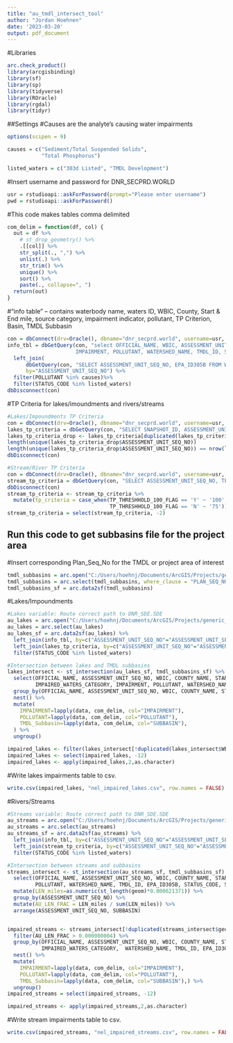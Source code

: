 ```yaml
---
title: "au_tmdl_intersect_tool"
author: "Jordan Hoehnen"
date: '2023-03-20'
output: pdf_document
---
```


#Libraries
```r
arc.check_product()
library(arcgisbinding)
library(sf)
library(sp)
library(tidyverse)
library(ROracle)
library(rgdal)
library(tidyr)
```

##Settings 
#Causes are the analyte's causing water impairments 
```r
options(scipen = 9)

causes = c("Sediment/Total Suspended Solids",
           "Total Phosphorus")

listed_waters = c("303d Listed", "TMDL Development")
```

#Insert username and password for DNR_SECPRD.WORLD
```r
usr = rstudioapi::askForPassword(prompt="Please enter username")
pwd = rstudioapi::askForPassword()
```

#This code makes  tables comma delimited
```r
com_delim = function(df, col) {
  out = df %>%
    # st_drop_geometry() %>%
    .[[col]] %>%
    str_split(., ",") %>%
    unlist(.) %>%
    str_trim() %>%
    unique() %>%
    sort() %>%
    paste(., collapse=", ")
  return(out)
}
```

#"info table" -- contains waterbody name, waters ID, WBIC, County, Start & End mile, source category, impairment indicator, pollutant, TP Criterion, Basin, TMDL Subbasin
```r
con = dbConnect(drv=Oracle(), dbname="dnr_secprd.world", username=usr, password=pwd)
info_tbl = dbGetQuery(con, "select OFFICIAL_NAME, WBIC, ASSESSMENT_UNIT_SEQ_NO, COUNTY_NAME, START_MILE_NO, END_MILE_NO, IMPAIRED_WATERS_CATEGORY,
                      IMPAIRMENT, POLLUTANT, WATERSHED_NAME, TMDL_ID, STATUS_CODE from W23321.WT_IMPAIREDWATERS_CNTY_LIST_MV") %>%
  left_join(
      dbGetQuery(con, "SELECT ASSESSMENT_UNIT_SEQ_NO, EPA_ID305B FROM W23321.WT_ASSESSMENT_UNIT"),
      by="ASSESSMENT_UNIT_SEQ_NO") %>%
  filter(POLLUTANT %in% causes)%>%
  filter(STATUS_CODE %in% listed_waters)
dbDisconnect(con)
```

#TP Criteria for lakes/imoundments and rivers/streams
```r
#Lakes/Impoundments TP Criteria
con = dbConnect(drv=Oracle(), dbname="dnr_secprd.world", username=usr, password=pwd)
lakes_tp_criteria = dbGetQuery(con, "SELECT SNAPSHOT_ID, ASSESSMENT_UNIT_SEQ_NO, TP_THRESHHOLD FROM W23321.WT_LAKE_TP_STATION_SUMMARY_VX")
lakes_tp_criteria_drop <- lakes_tp_criteria[duplicated(lakes_tp_criteria$ASSESSMENT_UNIT_SEQ_NO), ]
length(unique(lakes_tp_criteria_drop$ASSESSMENT_UNIT_SEQ_NO))
length(unique(lakes_tp_criteria_drop$ASSESSMENT_UNIT_SEQ_NO)) == nrow(lakes_tp_criteria_drop)
dbDisconnect(con)

#Stream/River TP Criteria
con = dbConnect(drv=Oracle(), dbname="dnr_secprd.world", username=usr, password=pwd)
stream_tp_criteria = dbGetQuery(con, "SELECT ASSESSMENT_UNIT_SEQ_NO, TP_THRESHHOLD_100_FLAG FROM W23321.WT_ASSESSMENT_UNIT")
dbDisconnect(con)
stream_tp_criteria <- stream_tp_criteria %>%
  mutate(tp_criteria = case_when(TP_THRESHHOLD_100_FLAG == 'Y' ~ '100',
                                 TP_THRESHHOLD_100_FLAG == 'N' ~ '75'))
stream_tp_criteria = select(stream_tp_criteria, -2)
```

## Run this code to get subbasins file for the project area
#Insert corresponding Plan_Seq_No for the TMDL or project area of interest 
```r
tmdl_subbasins = arc.open("C:/Users/hoehnj/Documents/ArcGIS/Projects/generic_work/HOEHNJ[DNRWQRP].sde/DNRWQRP.WT_PLAN_TMDL_SUBBASINS_AR")
tmdl_subbasins = arc.select(tmdl_subbasins, where_clause = "PLAN_SEQ_NO = 153881362")
tmdl_subbasins_sf = arc.data2sf(tmdl_subbasins)
```

#Lakes/Impoundments
```r
#Lakes variable: Route correct path to DNR_SDE.SDE 
au_lakes = arc.open("C:/Users/hoehnj/Documents/ArcGIS/Projects/generic_work/dnr_sde.world.sde/W23321.WT_ASSESSMENT_UNIT_DATA_24K/W23321.WT_ASSESSMENT_UNIT_AR_24K")
au_lakes = arc.select(au_lakes)
au_lakes_sf = arc.data2sf(au_lakes) %>%
  left_join(info_tbl, by=c("ASSESSMENT_UNIT_SEQ_NO"="ASSESSMENT_UNIT_SEQ_NO")) %>%
  left_join(lakes_tp_criteria, by=c("ASSESSMENT_UNIT_SEQ_NO"="ASSESSMENT_UNIT_SEQ_NO")) %>%
  filter(STATUS_CODE %in% listed_waters)

#Intersection between lakes and TMDL subbasins
lakes_intersect <- st_intersection(au_lakes_sf, tmdl_subbasins_sf) %>% 
  select(OFFICIAL_NAME, ASSESSMENT_UNIT_SEQ_NO, WBIC, COUNTY_NAME, START_MILE_NO, END_MILE_NO,
         IMPAIRED_WATERS_CATEGORY, IMPAIRMENT, POLLUTANT, WATERSHED_NAME, TMDL_ID, EPA_ID305B, TP_THRESHHOLD, SUBBASIN) %>%
  group_by(OFFICIAL_NAME, ASSESSMENT_UNIT_SEQ_NO, WBIC, COUNTY_NAME, START_MILE_NO, END_MILE_NO, WATERSHED_NAME, TP_THRESHHOLD, TMDL_ID, EPA_ID305B, IMPAIRED_WATERS_CATEGORY) %>%
  nest() %>%
  mutate(
    IMPAIRMENT=lapply(data, com_delim, col="IMPAIRMENT"),
    POLLUTANT=lapply(data, com_delim, col="POLLUTANT"),
    TMDL_Subbasin=lapply(data, com_delim, col="SUBBASIN"),
  ) %>%
  ungroup()

impaired_lakes <- filter(lakes_intersect[!duplicated(lakes_intersect$WBIC),])
impaired_lakes <- select(impaired_lakes, -12)
impaired_lakes <- apply(impaired_lakes,2,as.character)
```

#Write lakes impairments table to csv. 
```r
write.csv(impaired_lakes, "nel_impaired_lakes.csv", row.names = FALSE)
```


#Rivers/Streams
```r
#Streams variable: Route correct path to DNR_SDE.SDE  
au_streams = arc.open("C:/Users/hoehnj/Documents/ArcGIS/Projects/generic_work/dnr_sde.world.sde/W23321.WT_ASSESSMENT_UNIT_DATA_24K/W23321.WT_ASSESSMENT_UNIT_LN_24K")
au_streams = arc.select(au_streams)
au_streams_sf = arc.data2sf(au_streams) %>%
  left_join(info_tbl, by=c("ASSESSMENT_UNIT_SEQ_NO"="ASSESSMENT_UNIT_SEQ_NO")) %>%
  left_join(stream_tp_criteria, by=c("ASSESSMENT_UNIT_SEQ_NO"="ASSESSMENT_UNIT_SEQ_NO")) %>%
  filter(STATUS_CODE %in% listed_waters)

#Intersection between streams and subbasins
streams_intersect <- st_intersection(au_streams_sf, tmdl_subbasins_sf) %>% 
  select(OFFICIAL_NAME, ASSESSMENT_UNIT_SEQ_NO, WBIC, COUNTY_NAME, START_MILE_NO, END_MILE_NO, IMPAIRED_WATERS_CATEGORY, IMPAIRMENT,
         POLLUTANT, WATERSHED_NAME, TMDL_ID, EPA_ID305B, STATUS_CODE, SUBBASIN, tp_criteria) %>%
  mutate(LEN_miles=as.numeric(st_length(geom)*0.000621371)) %>%
  group_by(ASSESSMENT_UNIT_SEQ_NO) %>%
  mutate(AU_LEN_FRAC = LEN_miles / sum(LEN_miles)) %>%
  arrange(ASSESSMENT_UNIT_SEQ_NO, SUBBASIN)


impaired_streams <- streams_intersect[!duplicated(streams_intersect$geom),] %>%
  filter(AU_LEN_FRAC > 0.000000004) %>%
  group_by(OFFICIAL_NAME, ASSESSMENT_UNIT_SEQ_NO, WBIC, COUNTY_NAME, START_MILE_NO, END_MILE_NO,
           IMPAIRED_WATERS_CATEGORY,  WATERSHED_NAME, TMDL_ID, EPA_ID305B, tp_criteria) %>%
  nest() %>%
  mutate(
    IMPAIRMENT=lapply(data, com_delim, col="IMPAIRMENT"),
    POLLUTANT=lapply(data, com_delim, col="POLLUTANT"),
    TMDL_Subbasin=lapply(data, com_delim, col="SUBBASIN"),) %>%
  ungroup() 
impaired_streams = select(impaired_streams, -12)

impaired_streams <- apply(impaired_streams,2,as.character)
```

#Write stream impairments table to csv. 
```r
write.csv(impaired_streams, "nel_impaired_streams.csv", row.names = FALSE)
```
